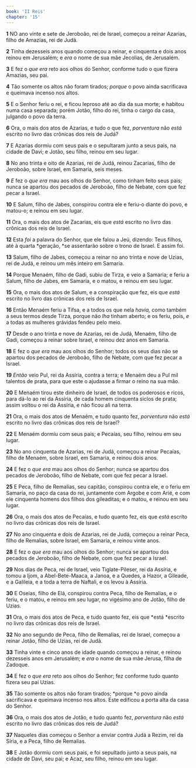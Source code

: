 ```yaml
---
book: 'II Reis'
chapter: '15'
---
```


**1** NO ano vinte e sete de Jeroboão, rei de Israel, começou a reinar Azarias, filho de Amazias, rei de Judá.

**2** Tinha dezesseis anos quando começou a reinar, e cinquenta e dois anos reinou em Jerusalém; e _era_ o nome de sua mãe Jecolias, de Jerusalém.

**3** E fez o _que era_ reto aos olhos do Senhor, conforme tudo o que fizera Amazias, seu pai.

**4** Tão somente os altos não foram tirados; _porque_ o povo ainda sacrificava e queimava incenso nos altos.

**5** E o Senhor feriu o rei, e ficou leproso até ao dia da sua morte; e habitou numa casa separada; porém Jotão, filho do rei, tinha o cargo da casa, julgando o povo da terra.

**6** Ora, o mais dos atos de Azarias, e tudo o que fez, _porventura_ não _está_ escrito no livro das crônicas dos reis de Judá?

**7** E Azarias dormiu com seus pais e o sepultaram junto a seus pais, na cidade de Davi; e Jotão, seu filho, reinou em seu lugar.

**8** No ano trinta e oito de Azarias, rei de Judá, reinou Zacarias, filho de Jeroboão, sobre Israel, em Samaria, seis meses.

**9** _E_ fez o _que era_ mau aos olhos do Senhor, como tinham feito seus pais; nunca se apartou dos pecados de Jeroboão, filho de Nebate, com que fez pecar a Israel.

**10** E Salum, filho de Jabes, conspirou contra ele e feriu-o diante do povo, e matou-o; e reinou em seu lugar.

**11** Ora, o mais dos atos de Zacarias, eis que _está_ escrito no livro das crônicas dos reis de Israel.

**12** Esta _foi_ a palavra do Senhor, que ele falou a Jeú, dizendo: Teus filhos, até à quarta *geração, *se assentarão sobre o trono de Israel. E assim foi.

**13** Salum, filho de Jabes, começou a reinar no ano trinta e nove de Uzias, rei de Judá, e reinou um mês inteiro em Samaria.

**14** Porque Menaém, filho de Gadi, subiu de Tirza, e veio a Samaria; e feriu a Salum, filho de Jabes, em Samaria, e o matou, e reinou em seu lugar.

**15** Ora, o mais dos atos de Salum, e a conspiração que fez, eis que _está_ escrito no livro das crônicas dos reis de Israel.

**16** Então Menaém feriu a Tifsa, e a todos os que nela _havia,_ como também a seus termos desde Tirza, porque não _lha_ tinham aberto; e os feriu, pois, _e_ a todas as mulheres grávidas fendeu pelo meio.

**17** Desde o ano trinta e nove de Azarias, rei de Judá, Menaém, filho de Gadi, começou a reinar sobre Israel, e reinou dez anos em Samaria.

**18** E fez o _que era_ mau aos olhos do Senhor; todos os seus dias não se apartou dos pecados de Jeroboão, filho de Nebate, com que fez pecar a Israel.

**19** _Então_ veio Pul, rei da Assíria, contra a terra; e Menaém deu a Pul mil talentos de prata, para que este o ajudasse a firmar o reino na sua mão.

**20** E Menaém tirou este dinheiro de Israel, de todos os poderosos e ricos, para dá-lo ao rei da Assíria, de cada homem cinquenta siclos de prata; assim voltou o rei da Assíria, e não ficou ali na terra.

**21** Ora, o mais dos atos de Menaém, e tudo quanto fez, _porventura_ não _está_ escrito no livro das crônicas dos reis de Israel?

**22** E Menaém dormiu com seus pais; e Pecaías, seu filho, reinou em seu lugar.

**23** No ano cinquenta de Azarias, rei de Judá, começou a reinar Pecaías, filho de Menaém, sobre Israel, em Samaria, e reinou dois anos.

**24** E fez o _que era_ mau aos olhos do Senhor; nunca se apartou dos pecados de Jeroboão, filho de Nebate, com que fez pecar a Israel.

**25** E Peca, filho de Remalias, seu capitão, conspirou contra ele, e o feriu em Samaria, no paço da casa do rei, juntamente com Argobe e com Arié, e com ele cinquenta homens dos filhos dos gileaditas; e o matou, e reinou em seu lugar.

**26** Ora, o mais dos atos de Pecaías, e tudo quanto fez, eis que _está_ escrito no livro das crônicas dos reis de Israel.

**27** No ano cinquenta e dois de Azarias, rei de Judá, começou a reinar Peca, filho de Remalias, sobre Israel, em Samaria, e reinou vinte anos.

**28** E fez o _que era_ mau aos olhos do Senhor; nunca se apartou dos pecados de Jeroboão, filho de Nebate, com que fez pecar a Israel.

**29** Nos dias de Peca, rei de Israel, veio Tiglate-Pileser, rei da Assíria, e tomou a Ijom, a Abel-Bete-Maaca, a Janoa, e a Quedes, a Hazor, a Gileade, e a Galileia, e a toda a terra de Naftali, e os levou à Assíria.

**30** E Oseias, filho de Elá, conspirou contra Peca, filho de Remalias, e o feriu, e o matou, e reinou em seu lugar, no vigésimo ano de Jotão, filho de Uzias.

**31** Ora, o mais dos atos de Peca, e tudo quanto fez, eis que *está *escrito no livro das crônicas dos reis de Israel.

**32** No ano segundo de Peca, filho de Remalias, rei de Israel, começou a reinar Jotão, filho de Uzias, rei de Judá.

**33** Tinha vinte e cinco anos de idade quando começou a reinar, e reinou dezesseis anos em Jerusalém; e _era_ o nome de sua mãe Jerusa, filha de Zadoque.

**34** E fez o _que era_ reto aos olhos do Senhor; fez conforme tudo quanto fizera seu pai Uzias.

**35** Tão somente os altos não foram tirados; *porque *o povo ainda sacrificava e queimava incenso nos altos. Este edificou a porta alta da casa do Senhor.

**36** Ora, o mais dos atos de Jotão, e tudo quanto fez, _porventura_ não _está_ escrito no livro das crônicas dos reis de Judá?

**37** Naqueles dias começou o Senhor a enviar contra Judá a Rezim, rei da Síria, e a Peca, filho de Remalias.

**38** E Jotão dormiu com seus pais, e foi sepultado junto a seus pais, na cidade de Davi, seu pai; e Acaz, seu filho, reinou em seu lugar.
